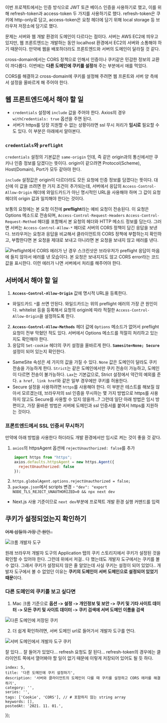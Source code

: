 
이번 프로젝트에서는 인증 방식으로 JWT 토큰 베이스 인증을 사용하기로 했고, 이를 위해 refresh-token과 access-token 두 가지를 사용하기로 했다. refresh-token은 쿠키에 http-only로 담고, access-token은 요청 헤더에 담기 위해 local storage 등 브라우저 저장소에 담기로 했다.

문제는 서버와 웹 개발 환경의 도메인이 다르다는 점이다. 서버는 AWS EC2에 띄우고 있지만, 웹 프론트엔드는 개발하는 동안 localhost 환경에서 EC2의 서버와 소통해야 하기 때문이다. 만약에 웹을 배포하더라도 프론트엔드와 서버의 도메인이 달라질 것 같다.

cross-domain에서는 CORS 정책으로 인해서 인증이나 쿠키같은 민감한 정보의 교환이 까다롭다. 이번에는 **다른 도메인에 쿠키를 설정**해 주는 부분에서 애를 먹었다.

CORS를 해결하고 cross-domain에 쿠키를 설정해 주려면 웹 프론트와 서버 양 측에서 설정을 올바르게 해 주어야 한다.

## 웹 프론트엔드에서 해야 할 일

- `credentials` 설정에 `include` 값을 주어야 한다. Axios의 경우 `withCredentials: true` 옵션을 주면 된다.
- 서버가 https를 당장 지원할 수 없는 상황이라면 ssl 무시 처리가 **임시로** 필요할 수도 있다. 이 부분은 아래에서 알아본다.

### `credentials`와 `preflight`

`credentials` 설정의 기본값은 `same-origin` 인데, 즉 같은 origin과의 통신에서만 쿠키나 인증 정보를 담겠다는 뜻이다. origin이 같으려면 Protocol(Scheme), Host(Domain), Port가 모두 같아야 한다.

`include` 설정값은 origin이 다르더라도 모든 요청에 인증 정보를 담겠다는 뜻이다. 대신에 이 값을 쓰려면 한 가지 조건이 추가되는데, 서버에서 응답의 `Access-Control-Allow-Origin` 헤더에 와일드카드가 아닌 명시적인 URL을 사용해야 하며 그 값이 요청 헤더의 origin 값과 일치해야 한다는 것이다.

보통의 요청에는 본 요청 이전에 **preflight**라는 예비 요청이 전송된다. 이 요청은 Options 메소드로 전송되며, `Access-Control-Request-Headers` `Access-Control-Request-Method` 헤더를 포함해서 본 요청의 헤더와 HTTP 메소드 정보를 담는다. 그러면 서버는 `Access-Control-Allow-*` 헤더로 서버의 CORS 정책이 담긴 응답을 보낸다. 브라우저는 요청과 응답을 비교해서 클라이언트의 CORS 정책에 부합하는지 확인하고, 부합한다면 본 요청을 제대로 보내고 아니라면 본 요청을 보내지 않고 에러를 낸다.

![Preflight에서 CORS 에러가 난 경우](https://images.velog.io/images/ooooorobo/post/09e655b4-2534-4ed8-a9c6-dcf84cdd8ab9/image.png)
스크린샷은 브라우저가 preflight 응답이 마음에 들지 않아서 에러를 낸 모습이다. 본 요청은 보내지지도 않고 CORS error라는 코드 값을 표시한다. 이런 에러가 나면 서버에서 처리를 해주어야 한다.

## 서버에서 해야 할 일

1. **`Access-Control-Allow-Origin`** 값에 명시적 URL을 등록한다.
 - 와일드카드 `*`를 쓰면 안된다. 와일드카드는 위의 preflight 에러의 가장 큰 원인이다. whitelist 등을 등록해서 요청의 origin에 따라 적절한 `Access-Control-Allow-Origin`을 설정하도록 한다.
2. **`Access-Control-Allow-Methods`** 헤더 값에 `Options` 메소드가 없어서 preflight 요청이 전부 막혔던 적도 있다. 서버에서 Options 메소드를 적절히 처리하고 있는지도 확인해야 한다.
3. 응답의 `Set-cookie` 헤더의 쿠키 설정을 올바르게 한다. **`Samesite=None; Secure`** 설정이 되어 있는지 확인한다.
- SameSite 속성은 세 가지의 값을 가질 수 있다. `None` 값은 도메인이 달라도 쿠키 전송을 가능하게 한다. `Strict`는 같은 도메인에서만 쿠키 전송이 가능하고, 도메인이 다르면 전송이 불가능하다. `Lax`는 기본값으로, Strict 설정에서 약간의 예외를 준다. `a href, link href`와 같은 일부 경우에만 쿠키를 허용한다.
- Secure 설정을 사용하려면 `https`를 사용해야 한다. 이 부분은 테스트를 해보질 않아서 모르겠는데, 브라우저의 ssl 인증을 무시하는 몇 가지 방법으로 https를 사용하지 않고도 Secure를 사용할 수 있지 않을까...? 그런데 일단 아래 방법은 임시 방편이고, 가장 올바른 방법은 서버에 도메인과 ssl 인증서를 붙여서 https를 지원하는 것이다.

### 프론트엔드에서 SSL 인증서 무시하기

만약에 아래 방법을 사용한다 하더라도 개발 환경에서만 임시로 켜는 것이 좋을 것 같다.

1. `axios`의 httpsAgent 옵션에 `rejectUnauthorized: false`를 추가
```js
    import https from "https";
    axios.defaults.httpsAgent = new https.Agent({
      rejectUnauthorized: false
    });
```
2. `https.globalAgent.options.rejectUnauthorized = false;`
3. `package.json`에서 scripts 변경 - `"dev": "export NODE_TLS_REJECT_UNAUTHORIZED=0 && npx next dev`
- Next.js 사용 기준이므로 `next dev`부분에 프로젝트 개발 환경 실행 커맨드를 입력

## 쿠키가 설정되었는지 확인하기
~~어제 삽질의 가장 큰 원인..~~

![크롬 개발자 도구](https://images.velog.io/images/ooooorobo/post/0810c668-8c48-4487-a43c-9ace124cf83b/%E1%84%89%E1%85%B3%E1%84%8F%E1%85%B3%E1%84%85%E1%85%B5%E1%86%AB%E1%84%89%E1%85%A3%E1%86%BA%202021-11-01%20%E1%84%8B%E1%85%A9%E1%84%92%E1%85%AE%203.05.10.png)

원래 브라우저 개발자 도구의 Application 탭의 쿠키 스토리지에서 쿠키가 설정된 것을 확인할 수 있어야 한다. 그런데 위에서 저걸.. 다 했는데도 개발자 도구에서는 쿠키를 볼 수 없다.
그래서 쿠키가 설정되지 않은 줄 알았는데 사실 쿠키는 설정이 되어 있었다.. 개발자 도구에서 볼 수 없었던 이유는 **쿠키의 도메인이 서버 도메인으로 설정되어 있었기 때문**이다.

### 다른 도메인의 쿠키를 보고 싶다면

1. Mac 크롬 기준으로 **옵션 -> 설정 -> 개인정보 및 보안 -> 쿠키 및 기타 사이트 데이터 -> 모든 쿠키 및 사이트 데이터 -> 쿠키 검색에 서버 도메인 이름을 검색**

![다른 도메인에 저장된 쿠키](https://images.velog.io/images/ooooorobo/post/133081d6-eda1-4d60-afa1-5334be5ac7b5/image.png)

2. 더 쉽게 확인하려면, 서버 도메인 url로 들어가서 개발자 도구를 연다.

![서버 도메인에서 개발자 도구 쿠키](https://images.velog.io/images/ooooorobo/post/d2970f83-01d1-4aee-be1c-d3aad723a25d/%E1%84%89%E1%85%B3%E1%84%8F%E1%85%B3%E1%84%85%E1%85%B5%E1%86%AB%E1%84%89%E1%85%A3%E1%86%BA%202021-11-01%20%E1%84%8B%E1%85%A9%E1%84%92%E1%85%AE%203.12.35.png)

잘 있다... 잘 들어가 있었다... refresh 요청도 잘 된다... refresh-token의 경우에는 클라이언트 쪽에서 열어봐야 할 일이 없기 때문에 이렇게 저장되어 있어도 될 듯 하다.


    index: 5,
    title: '다른 도메인에 쿠키 설정하기',
    description: '서버와 클라이언트의 도메인이 다를 때 쿠키를 설정하고 CORS 에러를 해결하기',
    category: '',
    series: '',
    tags: ['Cookie', 'CORS'], // # 포함하지 않는 string array
    keywords: [],
    postedAt: '2021. 11. 01.',
});
